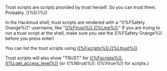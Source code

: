 
Trust scripts are scripts provided by trust herself. So you can trust them. Probably. ((%D:)%))

In the Hackmud shell, trust scripts are rendered with a "((%FSafety Orange%))" username, like "[((%Ftrust%)).((%Lme%))](/scripting/trust_scripts/trust.me)." If you are trying to run a trust script at the shell, make sure you see the ((%FSafety Orange%)) before you press enter!

You can list the trust scripts using [((%Fscripts%)).((%Ltrust%))](/scripting/trust_scripts/scripts.trust).

Trust scripts will also show "TRUST" for [((%Fscripts%)).((%Lget_access_level%))](/scripting/trust_scripts/scripts.get_access_level) (or ((%Ntrust%)): ((%Vtrue%)) for scripts.)

<DocCardList />
